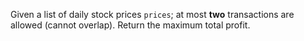 Given a list of daily stock prices `prices`; at most **two** transactions are allowed (cannot overlap). Return the maximum total profit.